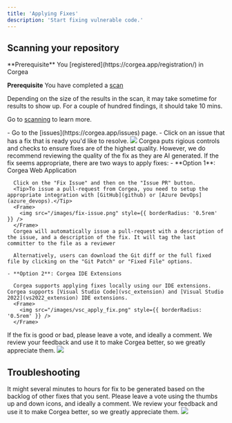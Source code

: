 ```yaml
---
title: 'Applying Fixes'
description: 'Start fixing vulnerable code.'
---
```



## Scanning your repository

<Info>
  **Prerequisite** You [registered](https://corgea.app/registration/) in Corgea

  **Prerequisite** You have completed a [scan](scanning)
</Info>

  Depending on the size of the results in the scan, it may take sometime for results to show up. For a couple of hundred findings, it should take 10 mins. 

  Go to [scanning](scanning) to learn more.

<Steps>
  <Step title="Select an Issue">
    - Go to the [issues](https://corgea.app/issues) page.
    - Click on an issue that has a fix that is ready you'd like to resolve.
    <Frame>
      <img src="/images/fix-status.png" style={{ borderRadius: '0.5rem' }} />
    </Frame>
  </Step>
  <Step title="Review the fix">
    Corgea puts rigious controls and checks to ensure fixes are of the highest quality. However, we do recommend reviewing the quality of the fix as they are AI generated.
  </Step>
  <Step title="Apply the fix">
    If the fix seems appropriate, there are two ways to apply fixes:
    - **Option 1**: Corgea Web Application 

      Click on the "Fix Issue" and then on the "Issue PR" button. 
      <Tip>To issue a pull-request from Corgea, you need to setup the appropriate integration with [GitHub](github) or [Azure DevOps](azure_devops).</Tip>
      <Frame>
        <img src="/images/fix-issue.png" style={{ borderRadius: '0.5rem' }} />
      </Frame>
      Corgea will automatically issue a pull-request with a description of the issue, and a description of the fix. It will tag the last committer to the file as a reviewer

      Alternatively, users can download the Git diff or the full fixed file by clicking on the "Git Patch" or "Fixed File" options.
    
    - **Option 2**: Corgea IDE Extensions

      Corgea supports applying fixes locally using our IDE extensions. Corgea supports [Visual Studio Code](vsc_extension) and [Visual Studio 2022](vs2022_extension) IDE extensions.
      <Frame>
        <img src="/images/vsc_apply_fix.png" style={{ borderRadius: '0.5rem' }} />
      </Frame>

  </Step>
  <Step title="Optionally: Vote on the fix">
    If the fix is good or bad, please leave a vote, and ideally a comment. We review your feedback and use it to make Corgea better, so we greatly appreciate them. 
    <Frame>
      <img src="/images/fix-feedback.png" style={{ borderRadius: '0.5rem' }} />
    </Frame>

  </Step>
</Steps>

## Troubleshooting

<AccordionGroup>
  <Accordion title="No Fix Generated">
    It might several minutes to hours for fix to be generated based on the backlog of other fixes that you sent. 
  </Accordion>
  <Accordion title="I don't like the fix generated">
    Please leave a vote using the thumbs up and down icons, and ideally a comment. We review your feedback and use it to make Corgea better, so we greatly appreciate them. 
    <Frame>
      <img src="/images/fix-feedback.png" style={{ borderRadius: '0.5rem' }} />
    </Frame>
  </Accordion>
</AccordionGroup>





